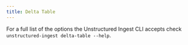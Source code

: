 ```yaml
---
title: Delta Table
---
```



<SharedContentDelta/>


<CodeGroup>

  <DeltaTableSh />

  <DeltaTablePy />

</CodeGroup>

For a full list of the options the Unstructured Ingest CLI accepts check `unstructured-ingest delta-table --help`.
